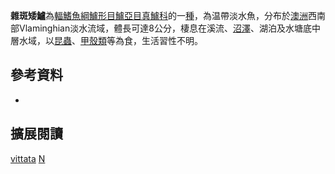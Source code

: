 {{Speciesbox
| name = 雜斑矮鱸
| image = 
| image_width = 250px
| image_caption = 
| status = NE
| status_system = IUCN3.1
| genus = Nannoperca
| species = vittata
| authority = [[Castelnau|Castelnau]], 1873
| synonyms = *''Edelia vittata'', Castelnau, 1873
|}}

'''雜斑矮鱸'''為[[輻鰭魚綱|輻鰭魚綱]][[鱸形目|鱸形目]][[鱸亞目|鱸亞目]][[真鱸科|真鱸科]]的一[[種|種]]，為温帶淡水魚，分布於[[澳洲|澳洲]]西南部Vlaminghian淡水流域，體長可達8公分，棲息在溪流、[[沼澤|沼澤]]、湖泊及水塘底中層水域，以[[昆蟲|昆蟲]]、[[甲殼類|甲殼類]]等為食，生活習性不明。

==參考資料==
*{{FishBase_species|genus=Nannoperca|species=vittata|year=2016|month=8}}

== 擴展閱讀 == 
{{refbegin}}
{{wikispecies-inline|Nannoperca vittata|雜斑矮鱸}}
{{refend}}
{{Taxonbar|from=Q6431678}}

[[Category:矮鱸屬|vittata]]
[[Category:1873年描述的魚類|N]]


{{魚類小作品}}